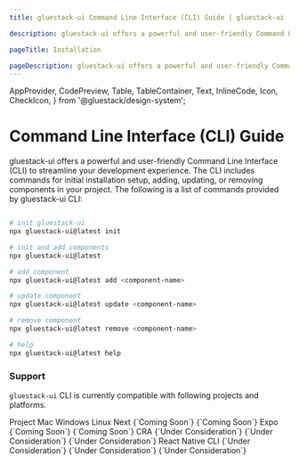 ```yaml
---
title: gluestack-ui Command Line Interface (CLI) Guide | gluestack-ui

description: gluestack-ui offers a powerful and user-friendly Command Line Interface (CLI) to streamline your development experience. The CLI includes commands for initial installation setup, adding, updating, or removing components in your project. The following is a list of commands provided by gluestack-ui CLI

pageTitle: Installation

pageDescription: gluestack-ui offers a powerful and user-friendly Command Line Interface (CLI) to streamline your development experience. The CLI includes commands for initial installation setup, adding, updating, or removing components in your project. The following is a list of commands provided by gluestack-ui CLI
---
```


  AppProvider,
  CodePreview,
  Table,
  TableContainer,
  Text,
  InlineCode,
  Icon,
  CheckIcon,
} from '@gluestack/design-system';

<Meta title="Getting Started/CLI" />

# Command Line Interface (CLI) Guide

gluestack-ui offers a powerful and user-friendly Command Line Interface (CLI) to streamline your development experience. The CLI includes commands for initial installation setup, adding, updating, or removing components in your project. The following is a list of commands provided by gluestack-ui CLI:

```bash

# init gluestack-ui
npx gluestack-ui@latest init

# init and add components
npx gluestack-ui@latest

# add component
npx gluestack-ui@latest add <component-name>

# update component
npx gluestack-ui@latest update <component-name>

# remove component
npx gluestack-ui@latest remove <component-name>

# help
npx gluestack-ui@latest help
```

### Support

`gluestack-ui` CLI is currently compatible with following projects and platforms.

<AppProvider>
  <TableContainer>
    <Table>
      <Table.THead>
        <Table.TR>
          <Table.TH>
            <Table.TText>Project</Table.TText>
          </Table.TH>
          <Table.TH>
            <Table.TText>Mac</Table.TText>
          </Table.TH>
          <Table.TH>
            <Table.TText>Windows</Table.TText>
          </Table.TH>
          <Table.TH>
            <Table.TText>Linux</Table.TText>
          </Table.TH>
        </Table.TR>
      </Table.THead>
      <Table.TBody>
        <Table.TR>
          <Table.TD>
            <Table.TText>
              <InlineCode>Next</InlineCode>
            </Table.TText>
          </Table.TD>
          <Table.TD>
            <Icon as={CheckIcon} color="$green500" />
          </Table.TD>
          <Table.TD>
            <Table.TText>{`Coming Soon`}</Table.TText>
          </Table.TD>
          <Table.TD>
            <Table.TText>{`Coming Soon`}</Table.TText>
          </Table.TD>
        </Table.TR>
        <Table.TR>
          <Table.TD>
            <Table.TText>
              <InlineCode>Expo</InlineCode>
            </Table.TText>
          </Table.TD>
          <Table.TD>
            <Icon as={CheckIcon} color="$green500" />
          </Table.TD>
          <Table.TD>
            <Table.TText>{`Coming Soon`}</Table.TText>
          </Table.TD>
          <Table.TD>
            <Table.TText>{`Coming Soon`}</Table.TText>
          </Table.TD>
        </Table.TR>
        <Table.TR>
          <Table.TD>
            <Table.TText>
              <InlineCode>CRA</InlineCode>
            </Table.TText>
          </Table.TD>
          <Table.TD>
            <Table.TText>{`Under Consideration`}</Table.TText>
          </Table.TD>
          <Table.TD>
            <Table.TText>{`Under Consideration`}</Table.TText>
          </Table.TD>
          <Table.TD>
            <Table.TText>{`Under Consideration`}</Table.TText>
          </Table.TD>
        </Table.TR>
        <Table.TR>
          <Table.TD>
            <Table.TText>
              <InlineCode>React Native CLI</InlineCode>
            </Table.TText>
          </Table.TD>
          <Table.TD>
            <Table.TText>{`Under Consideration`}</Table.TText>
          </Table.TD>
          <Table.TD>
            <Table.TText>{`Under Consideration`}</Table.TText>
          </Table.TD>
          <Table.TD>
            <Table.TText>{`Under Consideration`}</Table.TText>
          </Table.TD>
        </Table.TR>
      </Table.TBody>
    </Table>
  </TableContainer>
</AppProvider>
